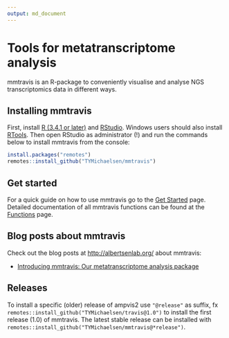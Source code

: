 ```yaml
---
output: md_document
---
```


# Tools for metatranscriptome analysis

mmtravis is an R-package to conveniently visualise and analyse NGS transcriptomics data in different ways.

## Installing mmtravis
First, install [R (3.4.1 or later)](https://mirrors.dotsrc.org/cran/) and [RStudio](https://www.rstudio.com/products/rstudio/download/#download). Windows users should also install [RTools](https://mirrors.dotsrc.org/cran/bin/windows/Rtools/). Then open RStudio as administrator (!) and run the commands below to install mmtravis from the console:

```r
install.packages("remotes")
remotes::install_github("TYMichaelsen/mmtravis")
```

## Get started
For a quick guide on how to use mmtravis go to the [Get Started](XXX) page. Detailed documentation of all mmtravis functions can be found at the [Functions](XXX) page.  

## Blog posts about mmtravis
Check out the blog posts at [http://albertsenlab.org/](http://albertsenlab.org/) about mmtravis:

 - [Introducing mmtravis: Our metatranscriptome analysis package](XXX)

## Releases
To install a specific (older) release of ampvis2 use `"@release"` as suffix, fx `remotes::install_github("TYMichaelsen/travis@1.0")` to install the first release (1.0) of mmtravis. The latest stable release can be installed with `remotes::install_github("TYMichaelsen/mmtravis@*release")`.